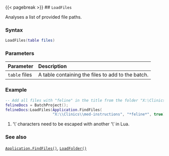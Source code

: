 {{< pagebreak >}}
## `LoadFiles`

Analyses a list of provided file paths.

### Syntax {-}

``` .lua
LoadFiles(table files)
```

### Parameters {-}

**Parameter** | **Description**
| :-- | :-- |
| `table` files | A table containing the files to add to the batch. |

### Example\index{examples!analyzing files} {-}

``` .lua
-- Add all files with "feline" in the title from the folder "X:\Clinics\med-instructions"
felineDocs = BatchProject();
felineDocs:LoadFiles(Application.FindFiles(
                     "X:\\Clinics\\med-instructions", "*feline*", true)) -- <1>
```
1. '\\' characters need to be escaped with another '\\' in Lua.

### See also {-}

[`Application.FindFiles()`](#findfiles), [`LoadFolder()`](#loadfolder)
